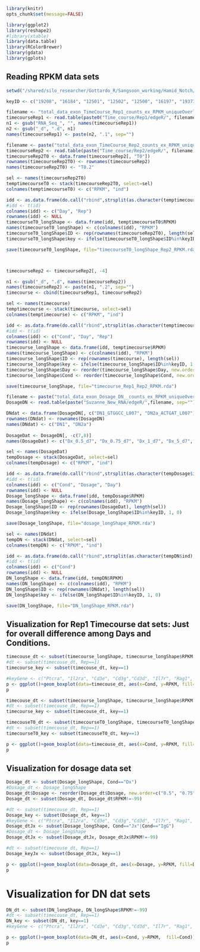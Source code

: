 ```r
library(knitr)
opts_chunk$set(message=FALSE)
```

```r
library(ggplot2)
library(reshape2)
#library(xtable)
library(data.table)
library(RColorBrewer)
library(gdata)
library(gplots)
```
## Reading RPKM data sets 
```r
setwd("/shared/silo_researcher/Gottardo_R/Sangsoon_working/Hamid_Notch/Suzanne_RNA_Seq/RawData/")

keyID <- c("19208", "16184", "12501", "12502", "12500", "16197", "19373", "19374", "12503", "15205", "67122", "14462", "58208", "18109", "17869", "21414", "14357", "15213", "18128", "18129", "18131")

filename <- "total_data_exon_TimeCourse_Rep1_counts_ex_RPKM_uniqueOverlap.txt"
timecourseRep1 <- read.table(paste0("Time_course/Rep1/edgeR/", filename))
n1 <- gsub("RNA_Seq_", "", names(timecourseRep1))
n2 <- gsub("_d", ".d", n1)
names(timecourseRep1) <- paste(n2, ".1", sep="")

filename <- paste("total_data_exon_TimeCourse_Rep2_counts_ex_RPKM_uniqueOverlap.txt", sep="")
timecourseRep2 <- read.table(paste("Time_course/Rep2/edgeR/", filename, sep=""))
timecourseRep2T0 <- data.frame(timecourseRep2[, "T0"])
rownames(timecourseRep2T0) <- rownames(timecourseRep2)
names(timecourseRep2T0) <- "T0.2"

sel <- names(timecourseRep2T0)
temptimecourseT0 <- stack(timecourseRep2T0, select=sel)
colnames(temptimecourseT0) <- c("RPKM", "ind")

idd <- as.data.frame(do.call("rbind",strsplit(as.character(temptimecourseT0$ind), "\\.")))
#idd <- t(id)
colnames(idd) <- c("Day", "Rep")
rownames(idd) <- NULL
timecourseT0_longShape <- data.frame(idd, temptimecourseT0$RPKM)
names(timecourseT0_longShape) <- c(colnames(idd), "RPKM")
timecourseT0_longShape$ID <- rep(rownames(timecourseRep2T0), length(sel))
timecourseT0_longShape$key <- ifelse(timecourseT0_longShape$ID%in%keyID, 1, 0)

save(timecourseT0_longShape, file="timecourseT0_longShape_Rep2_RPKM.rda")



timecourseRep2 <- timecourseRep2[, -4]

n1 <- gsub("_d", ".d", names(timecourseRep2))
names(timecourseRep2) <- paste(n1, ".2", sep="")
timecourse <- cbind(timecourseRep1, timecourseRep2)

sel <- names(timecourse)
temptimecourse <- stack(timecourse, select=sel)
colnames(temptimecourse) <- c("RPKM", "ind")

idd <- as.data.frame(do.call("rbind",strsplit(as.character(temptimecourse$ind), "\\.")))
#idd <- t(id)
colnames(idd) <- c("Cond", "Day", "Rep")
rownames(idd) <- NULL
timecourse_longShape <- data.frame(idd, temptimecourse$RPKM)
names(timecourse_longShape) <- c(colnames(idd), "RPKM")
timecourse_longShape$ID <- rep(rownames(timecourse), length(sel))
timecourse_longShape$key <- ifelse(timecourse_longShape$ID%in%keyID, 1, 0)
timecourse_longShape$Day <- reorder(timecourse_longShape$Day, new.order=c("d7", "d14", "d21"))
timecourse_longShape$Cond <- reorder(timecourse_longShape$Cond, new.order=c("WT_Dx", "N1n_Dx", "WT_IgG"))

save(timecourse_longShape, file="timecourse_Rep1_Rep2_RPKM.rda")

filename <- paste("total_data_exon_Dosage_DN__counts_ex_RPKM_uniqueOverlap.txt", sep="")
DosageDN <- read.table(paste("Suzanne_New_RNA/edgeR/",filename, sep=""))

DNdat <- data.frame(DosageDN[, c("DN1_GTGGCC_L007", "DN2a_ACTGAT_L007")])
rownames(DNdat) <- rownames(DosageDN)
names(DNdat) <- c("DN1", "DN2a")    
  
DosageDat <- DosageDN[, -c(7,8)]
names(DosageDat) <- c("Dx_0.5_d7", "Dx_0.75_d7", "Dx_1_d7", "Dx_5_d7", "IgG_20_d7", "Jx_20_d7")

sel <- names(DosageDat)
tempDosage <- stack(DosageDat, select=sel)
colnames(tempDosage) <- c("RPKM", "ind")

idd <- as.data.frame(do.call("rbind",strsplit(as.character(tempDosage$ind), "\\_")))
#idd <- t(id)
colnames(idd) <- c("Cond", "Dosage", "Day")
rownames(idd) <- NULL
Dosage_longShape <- data.frame(idd, tempDosage$RPKM)
names(Dosage_longShape) <- c(colnames(idd), "RPKM")
Dosage_longShape$ID <- rep(rownames(DosageDat), length(sel))
Dosage_longShape$key <- ifelse(Dosage_longShape$ID%in%keyID, 1, 0)

save(Dosage_longShape, file="dosage_longShape_RPKM.rda")

sel <- names(DNdat)
tempDN <- stack(DNdat, select=sel)
colnames(tempDN) <- c("RPKM", "ind")

idd <- as.data.frame(do.call("rbind",strsplit(as.character(tempDN$ind), "\\.")))
#idd <- t(id)
colnames(idd) <- c("Cond")
rownames(idd) <- NULL
DN_longShape <- data.frame(idd, tempDN$RPKM)
names(DN_longShape) <- c(colnames(idd), "RPKM")
DN_longShape$ID <- rep(rownames(DNdat), length(sel))
DN_longShape$key <- ifelse(DN_longShape$ID%in%keyID, 1, 0)

save(DN_longShape, file="DN_longShape_RPKM.rda")

```
## Visualization for Rep1 Timecourse dat sets: Just for overall difference among Days and Conditions. 
```r

timecouse_dt <- subset(timecourse_longShape, timecourse_longShape$RPKM!=-99 & Rep==1)
#dt <- subset(timecouse_dt, Rep==1)
timecourse_key <- subset(timecouse_dt, key==1)

#keyGene <- c("Ptcra", "Il2ra", "Cd3e", "Cd3g","Cd3d", "Il7r", "Rag1", "Rag2", "Cd247", "Hes1", "Nrarp", "Gata3", "Bcl11b", "MycN", "Myc", "Tcf7", "Dtx1", "Hey1", "Notch1", "Notch2", "Notch3")
p <- ggplot()+geom_boxplot(data=timecouse_dt, aes(x=Cond, y=RPKM, fill=Cond))+facet_grid(.~Day)
p
```

```r
timecouse_dt <- subset(timecourse_longShape, timecourse_longShape$RPKM!=-99&Rep=="2")
#dt <- subset(timecouse_dt, Rep==1)
timecourse_key <- subset(timecouse_dt, key==1)

timecouseT0_dt <- subset(timecourseT0_longShape, timecourseT0_longShape$RPKM!=-99)
#dt <- subset(timecouse_dt, Rep==1)
timecourseT0_key <- subset(timecouseT0_dt, key==1)

p <- ggplot()+geom_boxplot(data=timecouse_dt, aes(x=Cond, y=RPKM, fill=Cond))+geom_boxplot(data=timecouseT0_dt, aes(x=Day, y=RPKM, fill=Day))+facet_grid(.~Day)
p
```
## Visualization for dosage data set
```r
Dosage_dt <- subset(Dosage_longShape, Cond=="Dx")
#Dosage_dt <- Dosage_longShape
Dosage_dt$Dosage <- reorder(Dosage_dt$Dosage, new.order=c("0.5", "0.75","1", "5"))
Dosage_dt <- subset(Dosage_dt, Dosage_dt$RPKM!=-99)

#dt <- subset(timecouse_dt, Rep==1)
Dosage_key <- subset(Dosage_dt, key==1)
#keyGene <- c("Ptcra", "Il2ra", "Cd3e", "Cd3g","Cd3d", "Il7r", "Rag1", "Rag2", "Cd247", "Hes1", "Nrarp", "Gata3", "Bcl11b", "MycN", "Myc", "Tcf7", "Dtx1", "Hey1", "Notch1", "Notch2", "Notch3")
Dosage_dtJx <- subset(Dosage_longShape, Cond=="Jx"|Cond=="IgG")
#Dosage_dt <- Dosage_longShape
Dosage_dtJx <- subset(Dosage_dtJx, Dosage_dtJx$RPKM!=-99)

#dt <- subset(timecouse_dt, Rep==1)
Dosage_keyJx <- subset(Dosage_dtJx, key==1)

p <- ggplot()+geom_boxplot(data=Dosage_dt, aes(x=Dosage, y=RPKM, fill=Dosage))+geom_boxplot(data=Dosage_dtJx, aes(x=Cond, y=RPKM, fill=Cond))#+facet_grid(.~Dosage)+theme_bw()
p
```
# Visualization for DN dat sets
```r

DN_dt <- subset(DN_longShape, DN_longShape$RPKM!=-99)
#dt <- subset(timecouse_dt, Rep==1)
DN_key <- subset(DN_dt, key==1)
#keyGene <- c("Ptcra", "Il2ra", "Cd3e", "Cd3g","Cd3d", "Il7r", "Rag1", "Rag2", "Cd247", "Hes1", "Nrarp", "Gata3", "Bcl11b", "MycN", "Myc", "Tcf7", "Dtx1", "Hey1", "Notch1", "Notch2", "Notch3")

p <- ggplot()+geom_boxplot(data=DN_dt, aes(x=Cond, y=RPKM,  fill=Cond))
p
```


